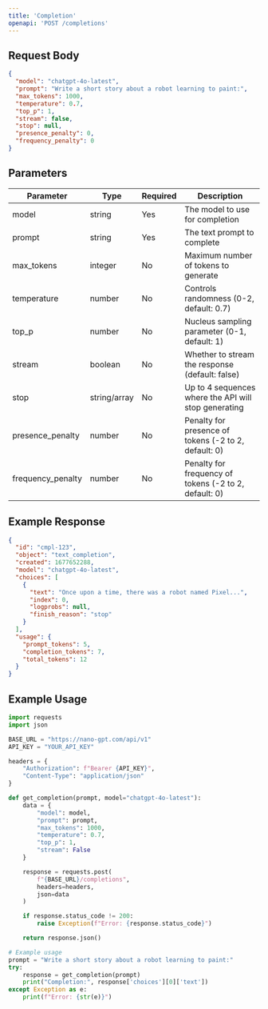 ```yaml
---
title: 'Completion'
openapi: 'POST /completions'
---
```


## Request Body

```json
{
  "model": "chatgpt-4o-latest",
  "prompt": "Write a short story about a robot learning to paint:",
  "max_tokens": 1000,
  "temperature": 0.7,
  "top_p": 1,
  "stream": false,
  "stop": null,
  "presence_penalty": 0,
  "frequency_penalty": 0
}
```

## Parameters

| Parameter | Type | Required | Description |
|-----------|------|----------|-------------|
| model | string | Yes | The model to use for completion |
| prompt | string | Yes | The text prompt to complete |
| max_tokens | integer | No | Maximum number of tokens to generate |
| temperature | number | No | Controls randomness (0-2, default: 0.7) |
| top_p | number | No | Nucleus sampling parameter (0-1, default: 1) |
| stream | boolean | No | Whether to stream the response (default: false) |
| stop | string/array | No | Up to 4 sequences where the API will stop generating |
| presence_penalty | number | No | Penalty for presence of tokens (-2 to 2, default: 0) |
| frequency_penalty | number | No | Penalty for frequency of tokens (-2 to 2, default: 0) |

## Example Response

```json
{
  "id": "cmpl-123",
  "object": "text_completion",
  "created": 1677652288,
  "model": "chatgpt-4o-latest",
  "choices": [
    {
      "text": "Once upon a time, there was a robot named Pixel...",
      "index": 0,
      "logprobs": null,
      "finish_reason": "stop"
    }
  ],
  "usage": {
    "prompt_tokens": 5,
    "completion_tokens": 7,
    "total_tokens": 12
  }
}
```

## Example Usage

```python
import requests
import json

BASE_URL = "https://nano-gpt.com/api/v1"
API_KEY = "YOUR_API_KEY"

headers = {
    "Authorization": f"Bearer {API_KEY}",
    "Content-Type": "application/json"
}

def get_completion(prompt, model="chatgpt-4o-latest"):
    data = {
        "model": model,
        "prompt": prompt,
        "max_tokens": 1000,
        "temperature": 0.7,
        "top_p": 1,
        "stream": False
    }

    response = requests.post(
        f"{BASE_URL}/completions",
        headers=headers,
        json=data
    )

    if response.status_code != 200:
        raise Exception(f"Error: {response.status_code}")

    return response.json()

# Example usage
prompt = "Write a short story about a robot learning to paint:"
try:
    response = get_completion(prompt)
    print("Completion:", response['choices'][0]['text'])
except Exception as e:
    print(f"Error: {str(e)}")
``` 
